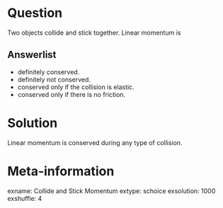 Question
========
Two objects collide and stick together. Linear momentum is

Answerlist
----------
* definitely conserved.
* definitely not conserved.
* conserved only if the collision is elastic.
* conserved only if there is no friction.

Solution
========
Linear momentum is conserved during any type of collision.

Meta-information
================
exname: Collide and Stick Momentum
extype: schoice
exsolution: 1000
exshuffle: 4
